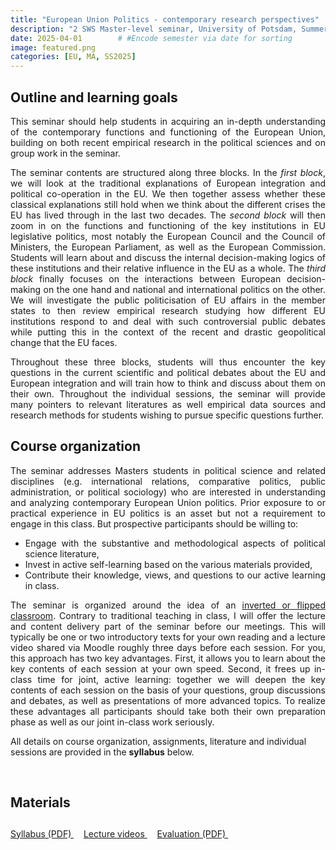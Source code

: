 ```yaml
---
title: "European Union Politics - contemporary research perspectives"
description: "2 SWS Master-level seminar, University of Potsdam, Summer 2025"
date: 2025-04-01        # #Encode semester via date for sorting
image: featured.png
categories: [EU, MA, SS2025]
---
```




## Outline and learning goals

::: {style="text-align: justify;"}

This seminar should help students in acquiring an in-depth understanding of the contemporary functions and functioning of the European Union, building on both recent empirical research in the political sciences and on group work in the seminar.<br>

The seminar contents are structured along three blocks. In the *first block*, we will look at the traditional explanations of European integration and political co-operation in the EU. We then together assess whether these classical explanations still hold when we think about the different crises the EU has lived through in the last two decades. The *second block* will then zoom in on the functions and functioning of the key institutions in EU legislative politics, most notably the European Council and the Council of Ministers, the European Parliament, as well as the European Commission. Students will learn about and discuss the internal decision-making logics of these institutions and their relative influence in the EU as a whole. The *third block* finally focuses on the interactions between European decision-making on the one hand and national and international politics on the other. We will investigate the public politicisation of EU affairs in the member states to then review empirical research studying how different EU institutions respond to and deal with such controversial public debates while putting this in the context of the recent and drastic geopolitical change that the EU faces.<br>

Throughout these three blocks, students will thus encounter the key questions in the current scientific and political debates about the EU and European integration and will train how to think and discuss about them on their own. Throughout the individual sessions, the seminar will provide many pointers to relevant literatures as well empirical data sources and research methods for students wishing to pursue specific questions further.<br> 

:::

## Course organization

::: {style="text-align: justify;"}

The seminar addresses Masters students in political science and related disciplines (e.g. international relations, comparative politics, public administration, or political sociology) who are interested in understanding and analyzing contemporary European Union politics.  Prior exposure to or practical experience in EU politics is an asset but not a requirement to engage in this class. But prospective participants should be willing to:<br>
    
* Engage with the substantive and methodological aspects of political science literature,    
* Invest in active self-learning based on the various materials provided,    
* Contribute their knowledge, views, and questions to our active learning in class.    
    
The seminar is organized around the idea of an [inverted or flipped classroom](https://en.wikipedia.org/wiki/Flipped_classroom). Contrary to traditional teaching in class, I will offer the lecture and content delivery part of the seminar before our meetings. This will typically be one or two introductory texts for your own reading and a lecture video shared via Moodle roughly three days before each session. For you, this approach has two key advantages. First, it allows you to learn about the key contents of each session at your own speed. Second, it frees up in-class time for joint, active learning: together we will deepen the key contents of each session on the basis of your questions, group discussions and debates, as well as presentations of more advanced topics. To realize these advantages all participants should take both their own preparation phase as well as our joint in-class work seriously.

:::

::: callout-note
All details on course organization, assignments, literature and individual sessions are provided in the <strong>syllabus</strong> below.
:::

<br>



## Materials

::: {style="line-height: 2.8;"}
<a class="btn btn-primary" href="./syllabus.pdf" download>
  <i class="fa-solid fa-scroll"></i> Syllabus (PDF)
</a>&nbsp;&nbsp;&nbsp;
<a class="btn btn-primary" href="https://youtube.com/playlist?list=PL6rqiIXWuNAetGhWOV1pSA2AyZfPn47Gz&feature=shared">
  <i class="fa-brands fa-youtube"></i> Lecture videos
</a>&nbsp;&nbsp;&nbsp;
<a class="btn btn-primary" href="./evaluation.pdf" download>
  <i class="fa-solid fa-magnifying-glass"></i> Evaluation (PDF)
</a>&nbsp;&nbsp;&nbsp;
:::



